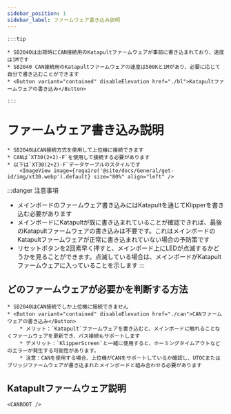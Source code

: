 ```yaml
---
sidebar_position: 1
sidebar_label: ファームウェア書き込み説明
---
```



    :::tip

    * SB2040は出荷時にCAN接続用のKatapultファームウェアが事前に書き込まれており、速度は1Mです
    * SB2040 CAN接続用のKatapultファームウェアの速度は500Kと1Mがあり、必要に応じて自分で書き込むことができます
    * <Button variant="contained" disableElevation href="./bl">Katapultファームウェアの書き込み</Button>
    
    :::

# ファームウェア書き込み説明

    * SB2040はCAN接続方式を使用して上位機に接続できます
    * CANは`XT30(2+2)-F`を使用して接続する必要があります
    * 以下は`XT30(2+2)-F`データケーブルのスタイルです
        <ImageView image={require('@site/docs/General/get-id/img/xt30.webp').default} size="80%" align="left" />

:::danger 注意事項
* メインボードのファームウェア書き込みにはKatapultを通じてKlipperを書き込む必要があります
* メインボードにKatapultが既に書き込まれていることが確認できれば、最後のKatapultファームウェアの書き込みは不要です。これはメインボードのKatapultファームウェアが正常に書き込まれていない場合の予防策です
* リセットボタンを2回素早く押すと、メインボード上にLEDが点滅するかどうかを見ることができます。点滅している場合は、メインボードがKatapultファームウェアに入っていることを示します
:::

## どのファームウェアが必要かを判断する方法

    * SB2040はCAN接続でしか上位機に接続できません
    * <Button variant="contained" disableElevation href="./can">CANファームウェアの書き込み</Button>
        * メリット：`Katapult`ファームウェアを書き込むと、メインボードに触れることなくファームウェアを更新でき、バス接続もサポートします
        * デメリット：`KlipperScreen`と一緒に使用すると、ホーミングタイムアウトなどのエラーが発生する可能性があります。
        * 注意：CANを使用する場合、上位機がCANをサポートしているか確認し、UTOCまたはブリッジファームウェアが書き込まれたメインボードと組み合わせる必要があります


## Katapultファームウェア説明

    <CANBOOT />